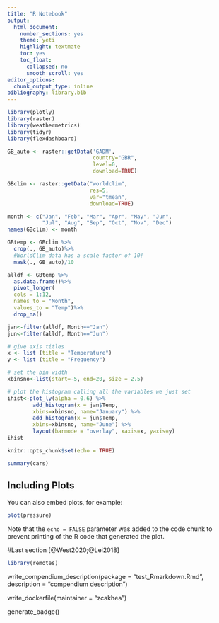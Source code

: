 ```yaml
---
title: "R Notebook"
output:
  html_document: 
    number_sections: yes
    theme: yeti
    highlight: textmate
    toc: yes
    toc_float:
      collapsed: no
      smooth_scroll: yes
editor_options: 
  chunk_output_type: inline
bibliography: library.bib
---
```

```r
library(plotly)
library(raster)
library(weathermetrics)
library(tidyr)
library(flexdashboard)

GB_auto <- raster::getData('GADM', 
                           country="GBR", 
                           level=0, 
                           download=TRUE)

GBclim <- raster::getData("worldclim", 
                          res=5, 
                          var="tmean",
                          download=TRUE)

month <- c("Jan", "Feb", "Mar", "Apr", "May", "Jun", 
           "Jul", "Aug", "Sep", "Oct", "Nov", "Dec")
names(GBclim) <- month

GBtemp <- GBclim %>%
  crop(., GB_auto)%>%
  #WorldClim data has a scale factor of 10!
  mask(., GB_auto)/10

alldf <- GBtemp %>% 
  as.data.frame()%>%
  pivot_longer(
  cols = 1:12,
  names_to = "Month",
  values_to = "Temp")%>%
  drop_na()

jan<-filter(alldf, Month=="Jan")
jun<-filter(alldf, Month=="Jun")

# give axis titles
x <- list (title = "Temperature")
y <- list (title = "Frequency")

# set the bin width
xbinsno<-list(start=-5, end=20, size = 2.5)

# plot the histogram calling all the variables we just set
ihist<-plot_ly(alpha = 0.6) %>%
        add_histogram(x = jan$Temp,
        xbins=xbinsno, name="January") %>%
        add_histogram(x = jun$Temp,
        xbins=xbinsno, name="June") %>% 
        layout(barmode = "overlay", xaxis=x, yaxis=y)
ihist

```


```r
knitr::opts_chunk$set(echo = TRUE)
```


```r
summary(cars)
```

## Including Plots

You can also embed plots, for example:

```r
plot(pressure)
```

Note that the `echo = FALSE` parameter was added to the code chunk to prevent printing of the R code that generated the plot.

#Last section
[@West2020;@Lei2018]

```r
library(remotes)
```
write_compendium_description(package = "test_Rmarkdown.Rmd", 
                             description = "compendium description")

write_dockerfile(maintainer = "zcakhea") 

generate_badge() 


